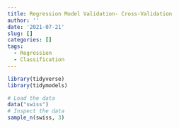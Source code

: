 ```yaml
---
title: Regression Model Validation- Cross-Validation
author: ''
date: '2021-07-21'
slug: []
categories: []
tags:
  - Regression
  - Classification
---
```


```r
library(tidyverse)
library(tidymodels)
```

```r
# Load the data
data("swiss")
# Inspect the data
sample_n(swiss, 3)
```

